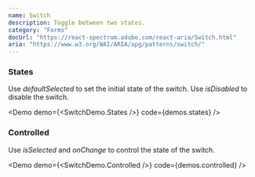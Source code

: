 ```yaml
---
name: Switch
description: Toggle between two states.
category: "Forms"
docUrl: "https://react-spectrum.adobe.com/react-aria/Switch.html"
aria: "https://www.w3.org/WAI/ARIA/apg/patterns/switch/"
---
```


### States

Use _defaultSelected_ to set the initial state of the switch. Use _isDisabled_
to disable the switch.

<Demo demo={<SwitchDemo.States />} code={demos.states} />

### Controlled

Use _isSelected_ and _onChange_ to control the state of the switch.

<Demo demo={<SwitchDemo.Controlled />} code={demos.controlled} />
